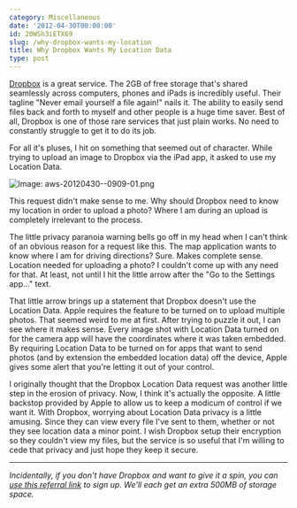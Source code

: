 ```yaml
---
category: Miscellaneous
date: '2012-04-30T00:00:00'
id: 20WSh3iETX69
slug: /why-dropbox-wants-my-location
title: Why Dropbox Wants My Location Data
type: post
---
```


[Dropbox][1] is a great service. The 2GB of free storage that's shared seamlessly across computers, phones and iPads is incredibly useful. Their tagline "Never email yourself a file again!" nails it. The ability to easily send files back and forth to myself and other people is a huge time saver. Best of all, Dropbox is one of those rare services that just plain works. No need to constantly struggle to get it to do its job. 

For all it's pluses, I hit on something that seemed out of character. While trying to upload an image to Dropbox via the iPad app, it asked to use my Location Data.

![Image: aws-20120430--0909-01.png](/aws-20120430--0909-01.png)

This request didn't make sense to me. Why should Dropbox need to know my location in order to upload a photo? Where I am during an upload is completely irrelevant to the process. 

The little privacy paranoia warning bells go off in my head when I can't think of an obvious reason for a request like this. The map application wants to know where I am for driving directions? Sure. Makes complete sense. Location needed for uploading a photo? I couldn't come up with any need for that. At least, not until I hit the little arrow after the "Go to the Settings app..." text.

That little arrow brings up a statement that Dropbox doesn't use the Location Data. Apple requires the feature to be turned on to upload multiple photos. That seemed weird to me at first. After trying to puzzle it out, I can see where it makes sense. Every image shot with Location Data turned on for the camera app will have the coordinates where it was taken embedded. By requiring Location Data to be turned on for apps that want to send photos (and by extension the embedded location data) off the device, Apple gives some alert that you're letting it out of your control. 

I originally thought that the Dropbox Location Data request was another little step in the erosion of privacy. Now, I think it's actually the opposite. A little backstop provided by Apple to allow us to keep a modicum of control if we want it. With Dropbox, worrying about Location Data privacy is a little amusing. Since they can view every file I've sent to them, whether or not they see location data a minor point. I wish Dropbox setup their encryption so they couldn't view my files, but the service is so useful that I'm willing to cede that privacy and just hope they keep it secure. 

---


*Incidentally, if you don't have Dropbox and want to give it a spin, you can [use this referral link][2] to sign up. We'll each get an extra 500MB of storage space.*


[1]:https://www.dropbox.com/
[2]: http://db.tt/ahEXfMgU
